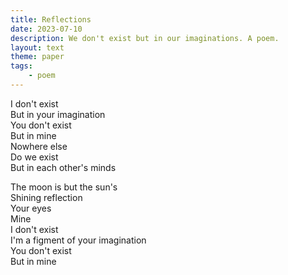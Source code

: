 ```yaml
---
title: Reflections
date: 2023-07-10
description: We don't exist but in our imaginations. A poem.
layout: text
theme: paper
tags:
    - poem
---
```


I don't exist<br/>
But in your imagination<br/>
You don't exist<br/>
But in mine<br/>
Nowhere else<br/>
Do we exist<br/>
But in each other's minds

The moon is but the sun's<br/>
Shining reflection<br/>
Your eyes<br/>
Mine<br/>
I don't exist<br/>
I'm a figment of your imagination<br/>
You don't exist<br/>
But in mine
